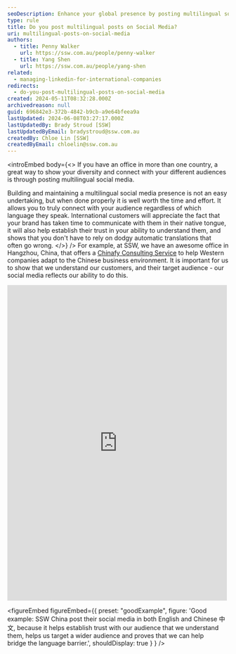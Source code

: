 ```yaml
---
seoDescription: Enhance your global presence by posting multilingual social media content that connects with diverse audiences, fosters trust and establishes your brand as a language barrier-bridge.
type: rule
title: Do you post multilingual posts on Social Media?
uri: multilingual-posts-on-social-media
authors:
  - title: Penny Walker
    url: https://ssw.com.au/people/penny-walker
  - title: Yang Shen
    url: https://ssw.com.au/people/yang-shen
related:
  - managing-linkedin-for-international-companies
redirects:
  - do-you-post-multilingual-posts-on-social-media
created: 2024-05-11T08:32:28.000Z
archivedreason: null
guid: 696842e3-372b-4842-b9cb-a9e64bfeea9a
lastUpdated: 2024-06-08T03:27:17.000Z
lastUpdatedBy: Brady Stroud [SSW]
lastUpdatedByEmail: bradystroud@ssw.com.au
createdBy: Chloe Lin [SSW]
createdByEmail: chloelin@ssw.com.au
---
```


<introEmbed
  body={<>
If you have an office in more than one country, a great way to show your diversity and connect with your different audiences is through posting multilingual social media.

Building and maintaining a multilingual social media presence is not an easy undertaking, but when done properly it is well worth the time and effort. It allows you to truly connect with your audience regardless of which language they speak. International customers will appreciate the fact that your brand has taken time to communicate with them in their native tongue, it will also help establish their trust in your ability to understand them, and shows that you don't have to rely on dodgy automatic translations that often go wrong.
  </>}
/>
For example, at SSW, we have an awesome office in Hangzhou, China, that offers a [Chinafy Consulting Service](https://www.ssw.com.au/ssw/Consulting/Chinafy-App.aspx) to help Western companies adapt to the Chinese business environment. It is important for us to show that we understand our customers, and their target audience - our social media reflects our ability to do this.

<iframe src="https://www.facebook.com/plugins/post.php?href=https%3A%2F%2Fwww.facebook.com%2FSSWChina%2Fposts%2Fpfbid03fUiYBwiPZ9nrCUSKduWLisErAGcUrVb1mmV7jPpgR9ttgM1U4YNYzSMkgReSpTbl&show_text=true&width=500" width="500" height="718" style="border:none;overflow:hidden" scrolling="no" frameborder="0" allowfullscreen="true" allow="autoplay; clipboard-write; encrypted-media; picture-in-picture; web-share"></iframe>

<figureEmbed figureEmbed={{
  preset: "goodExample",
  figure: 'Good example: SSW China post their social media in both English and Chinese 中文, because it helps establish trust with our audience that we understand them, helps us target a wider audience and proves that we can help bridge the language barrier.',
  shouldDisplay: true
} } />
